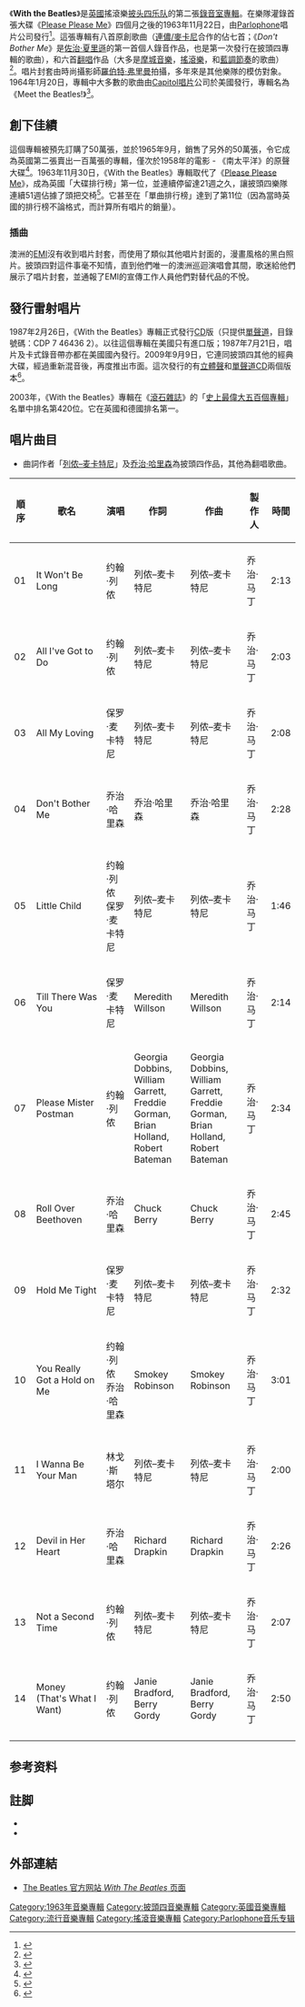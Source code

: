 {{noteTA
|G1=Show
|G2=TheBeatles
|1=zh-cn:阿比路; zh-hk:艾比路; zh-tw:艾比路;
}}
{{Infobox album
| Name       = 與披頭同行
| Type       = [[錄音室專輯|錄音室專輯]]
| Artist     = [[披头四乐队|披头四乐队]]
| Cover      = Withthebeatlescover.jpg 
| Border     = no
| Released   = 1963年11月22日
| Recorded   = {{nowrap|1963年7月18日 –}} {{nowrap|10月23日 }}<br>英國倫敦[[艾比路錄音室|艾比路錄音室]]
| Genre      = [[搖滾樂|搖滾樂]]
| Length     = 32:24
| Label      = [[Parlophone|Parlophone]]
| Producer   = [[喬治·馬丁|喬治·馬丁]]
| Last album = [[Please_Please_Me|Please Please Me]]<br>（1963年）
| This album = '''With The Beatles'''<br>（1963年）
| Next album = [[A_Hard_Day's_Night|A Hard Day's Night]]<br>（1964年）
}}
《'''With the Beatles'''》是[[英國|英國]]搖滾樂[[披头四乐队|披头四乐队]]的第二張[[音樂專輯|錄音室專輯]]。在樂隊灌錄首張大碟《[[Please_Please_Me|Please Please Me]]》四個月之後的1963年11月22日，由[[Parlophone|Parlophone]]唱片公司發行<ref>{{Cite web |url=http://www.allmusic.com/album/with-the-beatles-mw0000192941 |title=《With the Beatles》released in U.K., ALLMUSIC, retrieved on 9 October, 2014. |access-date=2014-10-09 |archive-date=2021-02-14 |archive-url=https://web.archive.org/web/20210214011437/https://www.allmusic.com/album/with-the-beatles-mw0000192941 }}</ref>。這張專輯有八首原創歌曲（[[列侬–麦卡特尼|連儂/麥卡尼]]合作的佔七首；《''Don't Bother Me''》是[[佐治·夏里遜|佐治·夏里遜]]的第一首個人錄音作品，也是第一次發行在披頭四專輯的歌曲），和六首[[翻唱|翻唱]]作品（大多是[[摩城唱片|摩城音樂]]，[[搖滾樂|搖滾樂]]，和[[節奏藍調|藍調節奏]]的歌曲）<ref>{{cite web |url=http://pitchfork.com/reviews/albums/13421-with-the-beatles |title=Album Reviews: The Beatles: With the Beatles |publisher=Pitchfork |date=8 September 2009 |accessdate=8 October 2014 |archiveurl=https://web.archive.org/web/20131006025732/http://pitchfork.com/reviews/albums/13421-with-the-beatles/ |archivedate=2013-10-06 |deadurl=no }}</ref>。唱片封套由時尚攝影師[[羅伯特·弗里曼|羅伯特·弗里曼]]拍攝，多年來是其他樂隊的模仿對象。1964年1月20日，專輯中大多數的歌曲由[[Capitol唱片|Capitol唱片]]公司於美國發行，專輯名為《Meet the Beatles!》<ref>{{Cite web |url=http://www.allmusic.com/album/meet-the-beatles!-mw0000312204 |title=《Meet the Beatles!》released in U.S., ALLMUSIC, retrieved on 9 October, 2014. |access-date=2014-10-09 |archive-date=2022-03-21 |archive-url=https://web.archive.org/web/20220321051842/https://www.allmusic.com/album/meet-the-beatles%21-mw0000312204 }}</ref>。

==創下佳績==

這個專輯被預先訂購了50萬張，並於1965年9月，銷售了另外的50萬張，令它成為英國第二張賣出一百萬張的專輯，僅次於1958年的電影 - 《南太平洋》的原聲大碟<ref>{{cite web |url=http://widescreenmovies.org/WSM11/spos.htm |title=Wide Screen Movies Magazine |publisher=Widescreenmovies.org |date= |accessdate=8 October 2014 |archiveurl=https://web.archive.org/web/20130606064125/http://www.widescreenmovies.org/WSM11/spos.htm |archivedate=2013-06-06 |deadurl=no }}</ref>。1963年11月30日，《With the Beatles》專輯取代了《[[Please_Please_Me|Please Please Me]]》，成為英國「大碟排行榜」第一位，並連續停留達21週之久，讓披頭四樂隊連續51週佔據了頭把交椅<ref>{{Cite web |url=http://www.theguardian.com/news/datablog/2009/sep/09/beatles-albums-singles-music-rock-band |title=《With the Beatles》topped the chart, the Guardian, retrieved on 9 October, 2014. |accessdate=2014-10-09 |archive-date=2014-07-15 |archive-url=https://web.archive.org/web/20140715024952/http://www.theguardian.com/news/datablog/2009/sep/09/beatles-albums-singles-music-rock-band |dead-url=no }}</ref>。它甚至在「單曲排行榜」達到了第11位（因為當時英國的排行榜不論格式，而計算所有唱片的銷量）。

===插曲===
澳洲的[[EMI|EMI]]沒有收到唱片封套，而使用了類似其他唱片封面的，漫畫風格的黑白照片。披頭四對這件事毫不知情，直到他們唯一的澳洲巡迴演唱會其間，歌迷給他們展示了唱片封套，並通報了EMI的宣傳工作人員他們對替代品的不悅{{sfn|Baker|Dilernia|1985}}。

==發行雷射唱片==

1987年2月26日，《With the Beatles》專輯正式發行[[CD|CD]]版（只提供[[單聲道|單聲道]]，目錄號碼：CDP 7 46436 2）。以往這個專輯在美國只有進口版；1987年7月21日，唱片及卡式錄音帶亦都在美國國內發行。2009年9月9日，它連同披頭四其他的經典大碟，經過重新混音後，再度推出市面。這次發行的有[[立體聲|立體聲]]和[[單聲道|單聲道]]CD兩個版本<ref>{{cite web |url=http://www.nytimes.com/2009/09/06/arts/music/06alla.html?pagewanted=all&_r=0 |title=The New York Times |publisher=nytimes.com |date=2 September 2009 |accessdate=9 October 2014 |archiveurl=https://web.archive.org/web/20190216135648/https://www.nytimes.com/2009/09/06/arts/music/06alla.html?pagewanted=all&_r=0 |archivedate=2019-02-16 |deadurl=no }}</ref>。

2003年，《With the Beatles》專輯在《[[滾石雜誌|滾石雜誌]]》的「[[滾石雜誌五百大專輯|史上最偉大五百個專輯]]」名單中排名第420位{{sfn|Rolling Stone|2007}}。它在英國和德國排名第一。

==唱片曲目==
*曲詞作者「[[列侬–麦卡特尼|列侬–麦卡特尼]]」及[[乔治·哈里森|乔治·哈里森]]為披頭四作品，其他為翻唱歌曲。

{| class="wikitable"
! 順序 !! 歌名 !! 演唱 !! 作詞 !! 作曲 !!製作人 !! 時間
|-
| 01 || It Won't Be Long ||约翰·列侬||列侬–麦卡特尼||列侬–麦卡特尼||乔治·马丁|| 2:13
|-
| 02 || All I've Got to Do ||约翰·列侬||列侬–麦卡特尼||列侬–麦卡特尼||乔治·马丁|| 2:03
|-
| 03 || All My Loving ||保罗·麦卡特尼||列侬–麦卡特尼||列侬–麦卡特尼||乔治·马丁|| 2:08
|-
| 04 || Don't Bother Me ||乔治·哈里森||乔治·哈里森||乔治·哈里森||乔治·马丁|| 2:28
|-
| 05 || Little Child ||约翰·列侬<br />保罗·麦卡特尼||列侬–麦卡特尼||列侬–麦卡特尼||乔治·马丁|| 1:46
|-
| 06 || Till There Was You ||保罗·麦卡特尼||Meredith Willson||Meredith Willson||乔治·马丁|| 2:14
|-
| 07 || Please Mister Postman ||约翰·列侬||Georgia Dobbins,<br>William Garrett,<br>Freddie Gorman,<br>Brian Holland,<br>Robert Bateman||Georgia Dobbins,<br>William Garrett,<br>Freddie Gorman,<br>Brian Holland,<br>Robert Bateman||乔治·马丁|| 2:34
|-
| 08 || Roll Over Beethoven ||乔治·哈里森||Chuck Berry||Chuck Berry||乔治·马丁|| 2:45
|-
| 09 || Hold Me Tight ||保罗·麦卡特尼||列侬–麦卡特尼||列侬–麦卡特尼||乔治·马丁|| 2:32
|-
| 10 || You Really Got a Hold on Me ||约翰·列侬<br>乔治·哈里森||Smokey Robinson||Smokey Robinson||乔治·马丁|| 3:01
|-
| 11 || I Wanna Be Your Man ||林戈·斯塔尔||列侬–麦卡特尼||列侬–麦卡特尼||乔治·马丁|| 2:00
|-
| 12 || Devil in Her Heart ||乔治·哈里森||Richard Drapkin||Richard Drapkin||乔治·马丁|| 2:26
|-
| 13 || Not a Second Time ||约翰·列侬||列侬–麦卡特尼||列侬–麦卡特尼||乔治·马丁|| 2:07
|-
| 14 || Money (That's What I Want) ||约翰·列侬||Janie Bradford,<br>Berry Gordy||Janie Bradford,<br>Berry Gordy||乔治·马丁|| 2:50
|-
|}

== 参考资料 == 
{{Reflist}}

==註脚==
{{Refbegin}}
* {{cite book
| last=Baker
| first=Glenn A.
| year=1985
| last2=Dilernia
| first2=Roger
| title=The Beatles Down Under :The 1964 Australia & New Zealand Tour
| url=https://archive.org/details/beatlesdownunder0000bake
| publisher=Pierian Press
| location=Ann Arbor, Michigan
| isbn=978-0-87650-186-3
| ref=harv
}}
* {{cite web
| work=[[Rolling_Stone|Rolling Stone]]
| year=2007
| title=The 500 Greatest Albums of All Time
| url=http://www.rollingstone.com/news/story/6626801/420_with_the_beatles
| accessdate=19 November 2007
| ref={{SfnRef|Rolling Stone|2007}}
| archive-date=2007-11-18
| archive-url=https://web.archive.org/web/20071118160459/http://www.rollingstone.com/news/story/6626801/420_with_the_beatles
}}
{{Refend}}

== 外部連結 ==
* [http://www.thebeatles.com/#/albums/With_the_Beatles The Beatles 官方网站 ''With The Beatles'' 页面 ] {{WebCite|url=https://www.webcitation.org/67lgYjMgJ?url=http://www.thebeatles.com/#/albums/With_the_Beatles |date=20120519040857 |dateformat=iso }}

{{披头士乐队}}

[[Category:1963年音樂專輯|Category:1963年音樂專輯]]
[[Category:披頭四音樂專輯|Category:披頭四音樂專輯]]
[[Category:英國音樂專輯|Category:英國音樂專輯]]
[[Category:流行音樂專輯|Category:流行音樂專輯]]
[[Category:搖滾音樂專輯|Category:搖滾音樂專輯]]
[[Category:Parlophone音乐专辑|Category:Parlophone音乐专辑]]